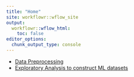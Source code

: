 ```yaml
---
title: "Home"
site: workflowr::wflow_site
output:
  workflowr::wflow_html:
    toc: false
editor_options:
  chunk_output_type: console
---
```


- [Data Preprocessing](datapreproces.html)
- [Exploratory Analysis to construct ML datasets](exploratory.html)

